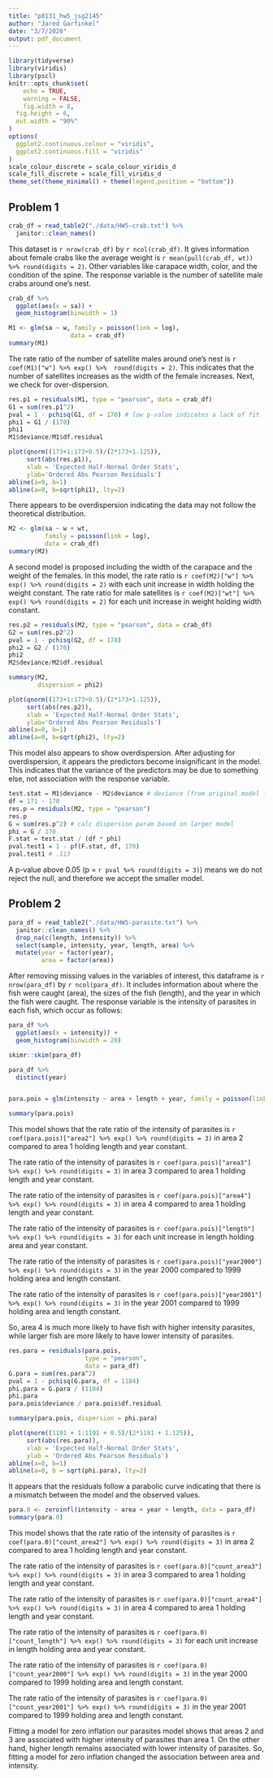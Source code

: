 ```yaml
---
title: "p8131_hw5_jsg2145"
author: "Jared Garfinkel"
date: "3/7/2020"
output: pdf_document
---
```


```r
library(tidyverse)
library(viridis)
library(pscl)
knitr::opts_chunk$set(
	echo = TRUE,
	warning = FALSE,
	fig.width = 8, 
  fig.height = 6,
  out.width = "90%"
)
options(
  ggplot2.continuous.colour = "viridis",
  ggplot2.continuous.fill = "viridis"
)
scale_colour_discrete = scale_colour_viridis_d
scale_fill_discrete = scale_fill_viridis_d
theme_set(theme_minimal() + theme(legend.position = "bottom"))
```

## Problem 1

```r
crab_df = read_table2("./data/HW5-crab.txt") %>% 
  janitor::clean_names()

```

This dataset is `r nrow(crab_df)` by `r ncol(crab_df)`. It gives information about female crabs like the average weight is `r mean(pull(crab_df, wt)) %>% round(digits = 2)`. Other variables like carapace width, color, and the condition of the spine. The response variable is the number of satellite male crabs around one's nest.

```r
crab_df %>% 
  ggplot(aes(x = sa)) +
  geom_histogram(binwidth = 1)
```


```r
M1 <- glm(sa ~ w, family = poisson(link = log), 
                 data = crab_df)
summary(M1)
```


The rate ratio of the number of satellite males around one's nest is `r coef(M1)["w"] %>% exp() %>%  round(digits = 2)`. This indicates that the number of satellites increases as the width of the female increases. Next, we check for over-dispersion.

```r
res.p1 = residuals(M1, type = "pearson", data = crab_df)
G1 = sum(res.p1^2)
pval = 1 - pchisq(G1, df = 170) # low p-value indicates a lack of fit
phi1 = G1 / (170)
phi1
M1$deviance/M1$df.residual
```

```r
plot(qnorm((173+1:173+0.5)/(2*173+1.125)),
     sort(abs(res.p1)), 
     xlab = 'Expected Half-Normal Order Stats',
     ylab='Ordered Abs Pearson Residuals')
abline(a=0, b=1)
abline(a=0, b=sqrt(phi1), lty=2)
```

There appears to be overdispersion indicating the data may not follow the theoretical distribution.

```r
M2 <- glm(sa ~ w + wt, 
          family = poisson(link = log), 
          data = crab_df)
summary(M2)
```


A second model is proposed including the width of the carapace and the weight of the females. In this model, the rate ratio is `r coef(M2)["w"] %>% exp() %>% round(digits = 2)` with each unit increase in width holding the weight constant. The rate ratio for male satellites is `r coef(M2)["wt"] %>% exp() %>% round(digits = 2)` for each unit increase in weight holding width constant.

```r
res.p2 = residuals(M2, type = "pearson", data = crab_df)
G2 = sum(res.p2^2)
pval = 1 - pchisq(G2, df = 170)
phi2 = G2 / (170)
phi2
M2$deviance/M2$df.residual

summary(M2,
        dispersion = phi2)
```

```r
plot(qnorm((173+1:173+0.5)/(2*173+1.125)),
     sort(abs(res.p2)), 
     xlab = 'Expected Half-Normal Order Stats',
     ylab='Ordered Abs Pearson Residuals')
abline(a=0, b=1)
abline(a=0, b=sqrt(phi2), lty=2)
```

This model also appears to show overdispersion. After adjusting for overdispersion, it appears the predictors become insignificant in the model. This indicates that the variance of the predictors may be due to something else, not association with the response variable.

```r
test.stat = M1$deviance - M2$deviance # deviance (from original model fitting)
df = 171 - 170
res.p = residuals(M2, type = "pearson")  
res.p 
G = sum(res.p^2) # calc dispersion param based on larger model
phi = G / 170
F.stat = test.stat / (df * phi)
pval.test1 = 1 - pf(F.stat, df, 170)
pval.test1 # .113
```

A p-value above 0.05 (p = `r pval %>% round(digits = 3)`) means we do not reject the null, and therefore we accept the smaller model.

## Problem 2

```r
para_df = read_table2("./data/HW5-parasite.txt") %>% 
  janitor::clean_names() %>% 
  drop_na(c(length, intensity)) %>%
  select(sample, intensity, year, length, area) %>% 
  mutate(year = factor(year),
         area = factor(area))
```

After removing missing values in the variables of interest, this dataframe is `r nrow(para_df)` by `r ncol(para_df)`. It includes information about where the fish were caught (area), the sizes of the fish (length), and the year in which the fish were caught. The response variable is the intensity of parasites in each fish, which occur as follows:

```r
para_df %>% 
  ggplot(aes(x = intensity)) +
  geom_histogram(binwidth = 20)
```


```r
skimr::skim(para_df)

para_df %>% 
  distinct(year)



```

```r
para.pois = glm(intensity ~ area + length + year, family = poisson(link = log), data = para_df)

summary(para.pois)
```

This model shows that the rate ratio of the intensity of parasites is `r coef(para.pois)["area2"] %>% exp() %>% round(digits = 3)` in area 2 compared to area 1 holding length and year constant.

The rate ratio of the intensity of parasites is `r coef(para.pois)["area3"] %>% exp() %>% round(digits = 3)` in area 3 compared to area 1 holding length and year constant.

The rate ratio of the intensity of parasites is `r coef(para.pois)["area4"] %>% exp() %>% round(digits = 3)` in area 4 compared to area 1 holding length and year constant.

The rate ratio of the intensity of parasites is `r coef(para.pois)["length"] %>% exp() %>% round(digits = 3)` for each unit increase in length holding area and year constant.

The rate ratio of the intensity of parasites is `r coef(para.pois)["year2000"] %>% exp() %>% round(digits = 3)` in the year 2000 compared to 1999 holding area and length constant.

The rate ratio of the intensity of parasites is `r coef(para.pois)["year2001"] %>% exp() %>% round(digits = 3)` in the year 2001 compared to 1999 holding area and length constant.

So, area 4 is much more likely to have fish with higher intensity parasites, while larger fish are more likely to have lower intensity of parasites.

```r
res.para = residuals(para.pois, 
                     type = "pearson",
                     data = para_df)
G.para = sum(res.para^2)
pval = 1 - pchisq(G.para, df = 1184)
phi.para = G.para / (1184)
phi.para
para.pois$deviance / para.pois$df.residual

summary(para.pois, dispersion = phi.para)
```
```r
plot(qnorm((1191 + 1:1191 + 0.5)/(2*1191 + 1.125)),
     sort(abs(res.para)),
     xlab = 'Expected Half-Normal Order Stats',
     ylab = 'Ordered Abs Pearson Residuals')
abline(a=0, b=1)
abline(a=0, b = sqrt(phi.para), lty=2)
```

It appears that the residuals follow a parabolic curve indicating that there is a mismatch between the model and the observed values.

```r
para.0 <- zeroinfl(intensity ~ area + year + length, data = para_df)
summary(para.0)
```

This model shows that the rate ratio of the intensity of parasites is `r coef(para.0)["count_area2"] %>% exp() %>% round(digits = 3)` in area 2 compared to area 1 holding length and year constant.

The rate ratio of the intensity of parasites is `r coef(para.0)["count_area3"] %>% exp() %>% round(digits = 3)` in area 3 compared to area 1 holding length and year constant.

The rate ratio of the intensity of parasites is `r coef(para.0)["count_area4"] %>% exp() %>% round(digits = 3)` in area 4 compared to area 1 holding length and year constant.

The rate ratio of the intensity of parasites is `r coef(para.0)["count_length"] %>% exp() %>% round(digits = 3)` for each unit increase in length holding area and year constant.

The rate ratio of the intensity of parasites is `r coef(para.0)["count_year2000"] %>% exp() %>% round(digits = 3)` in the year 2000 compared to 1999 holding area and length constant.

The rate ratio of the intensity of parasites is `r coef(para.0)["count_year2001"] %>% exp() %>% round(digits = 3)` in the year 2001 compared to 1999 holding area and length constant.

Fitting a model for zero inflation our parasites model shows that areas 2 and 3 are associated with higher intensity of parasites than area 1. On the other hand, higher length remains associated with lower intensity of parasites. So, fitting a model for zero inflation changed the association between area and intensity.

